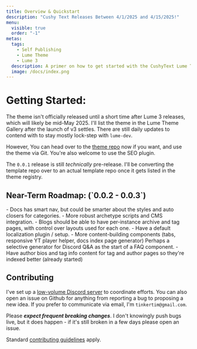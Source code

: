 ```yaml
---
title: Overview & Quickstart
description: "Cushy Text Releases Between 4/1/2025 and 4/15/2025!"
menu:
  visible: true
  order: "-1"
metas:
  tags:
    - Self Publishing
    - Lume Theme
    - Lume 3 
  description: A primer on how to get started with the CushyText Lume Theme, Currently Under Heavy Development.
  image: /docs/index.png
---
```


# Getting Started:

The theme isn't officially released until a short time after Lume 3 releases, 
which will likely be mid-May 2025. I'll list the theme in the Lume Theme Gallery
after the launch of v3 settles. There are still daily updates to contend with 
to stay mostly lock-step with `lume-dev`.

However, You can head over to the [theme repo](https://github.com/timthepost/cushytext-theme) 
now if you want, and use the theme via Git. You're also welcome to use the SEO 
plugin.

The `0.0.1` release is still _technically_ pre-release. I'll be converting the 
template repo over to an actual template repo once it gets listed in the theme
registry.

<h2 id="roadmap">Near-Term Roadmap: (`0.0.2 - 0.0.3`)</h2>
 - Docs has smart nav, but could be smarter about the styles and auto closers 
   for categories. 
 - More robust archetype scripts and CMS integration.
 - Blogs should be able to have per-instance archive and tag pages, with control
   over layouts used for each one.
 - Have a default localization plugin / setup.
 - More content-building components (tabs, responsive YT player helper, docs index
   page generator) Perhaps a selective generator for Discord Q&A as the start of a 
   FAQ component.
 - Have author bios and tag info content for tag and author pages so they're
   indexed better (already started)

<h2 id="contributing">Contributing</h2>

I've set up a [low-volume Discord server](https://discord.gg/ETx8S8cWwH) to coordinate efforts. You can
also open an issue on Github for anything from reporting a bug to proposing
a new idea. If you prefer to communicate via email, I'm `tinkertim@gmail.com`.

Please ***expect frequent breaking changes***. I don't knowingly push bugs 
live, but it does happen - if it's still broken in a few days please open an 
issue.

Standard [contributing guidelines](https://www.contributor-covenant.org/version/2/1/code_of_conduct/) apply.
